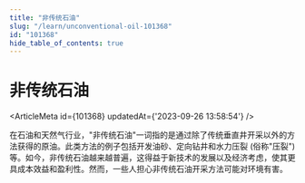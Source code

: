 ```yaml
---
title: "非传统石油"
slug: "/learn/unconventional-oil-101368"
id: "101368"
hide_table_of_contents: true
---
```



# 非传统石油

<ArticleMeta id={101368} updatedAt={'2023-09-26 13:58:54'} />
<div className='border-solid border-b border-t-0 my-4 border-[var(--ifm-color-gray-300)]' />

在石油和天然气行业，"非传统石油"一词指的是通过除了传统垂直井开采以外的方法获得的原油。此类方法的例子包括开发油砂、定向钻井和水力压裂 (俗称"压裂") 等。如今，非传统石油越来越普遍，这得益于新技术的发展以及经济考虑，使其更具成本效益和盈利性。然而，一些人担心非传统石油开采方法可能对环境有害。
